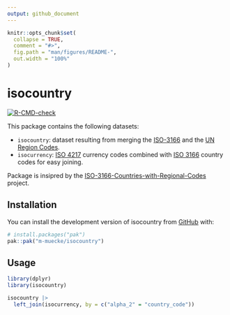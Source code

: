 ```yaml
---
output: github_document
---
```


<!-- README.md is generated from README.Rmd. Please edit that file -->

```r
knitr::opts_chunk$set(
  collapse = TRUE,
  comment = "#>",
  fig.path = "man/figures/README-",
  out.width = "100%"
)
```

# isocountry

<!-- badges: start -->
[![R-CMD-check](https://github.com/maximilian-muecke/isocountry/actions/workflows/R-CMD-check.yaml/badge.svg)](https://github.com/maximilian-muecke/isocountry/actions/workflows/R-CMD-check.yaml)
<!-- badges: end -->

This package contains the following datasets:

- `isocountry`: dataset resulting from merging the [ISO-3166](https://en.wikipedia.org/wiki/ISO_3166-1) and the [UN Region Codes](https://unstats.un.org/unsd/methodology/m49/overview).
- `isocurrency`: [ISO 4217](https://www.iban.com/currency-codes) currency codes combined with [ISO 3166](https://www.iban.com/country-codes) country codes for easy joining.

Package is insipred by the [ISO-3166-Countries-with-Regional-Codes](https://github.com/lukes/ISO-3166-Countries-with-Regional-Codes) project.

## Installation

You can install the development version of isocountry from [GitHub](https://github.com/) with:

```r
# install.packages("pak")
pak::pak("m-muecke/isocountry")
```

## Usage

```r
library(dplyr)
library(isocountry)

isocountry |>
  left_join(isocurrency, by = c("alpha_2" = "country_code"))
```
